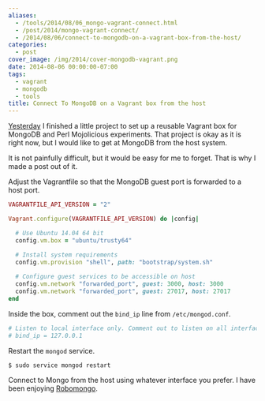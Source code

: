 ```yaml
---
aliases:
  - /tools/2014/08/06_mongo-vagrant-connect.html
  - /post/2014/mongo-vagrant-connect/
  - /2014/08/06/connect-to-mongodb-on-a-vagrant-box-from-the-host/
categories:
  - post
cover_image: /img/2014/cover-mongodb-vagrant.png
date: 2014-08-06 00:00:00-07:00
tags:
  - vagrant
  - mongodb
  - tools
title: Connect To MongoDB on a Vagrant box from the host
---
```


[Yesterday]: /post/2014/08/trusty-mongo-mojo-box

[Yesterday][] I finished a little project to set up a reusable Vagrant box
for MongoDB and Perl Mojolicious experiments. That project is okay as
it is right now, but I would like to get at MongoDB from the host system.

It is not painfully difficult, but it would be easy for me to forget.
That is why I made a post out of it.

Adjust the Vagrantfile so that the MongoDB guest port is forwarded to
a host port.

``` ruby
VAGRANTFILE_API_VERSION = "2"

Vagrant.configure(VAGRANTFILE_API_VERSION) do |config|

  # Use Ubuntu 14.04 64 bit
  config.vm.box = "ubuntu/trusty64"

  # Install system requirements
  config.vm.provision "shell", path: "bootstrap/system.sh"
  
  # Configure guest services to be accessible on host
  config.vm.network "forwarded_port", guest: 3000, host: 3000
  config.vm.network "forwarded_port", guest: 27017, host: 27017
end
```

Inside the box, comment out the `bind_ip` line from `/etc/mongod.conf`.

``` bash
# Listen to local interface only. Comment out to listen on all interfaces.
# bind_ip = 127.0.0.1
```

Restart the `mongod` service.

```
$ sudo service mongod restart
```

[Robomongo]: http://robomongo.org/

Connect to Mongo from the host using whatever interface you prefer.
I have been enjoying [Robomongo][].
